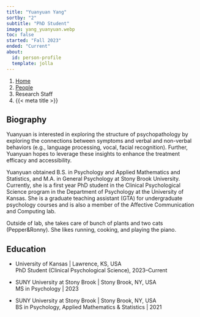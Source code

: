 ```yaml
---
title: "Yuanyuan Yang"
sortby: "2"
subtitle: "PhD Student"
image: yang_yuanyuan.webp
toc: false
started: "Fall 2023"
ended: "Current"
about:
  id: person-profile
  template: jolla
---
```


```{=html}
<nav aria-label="breadcrumb">
  <ol class="breadcrumb">
    <li class="breadcrumb-item"><a href="../../index.html">Home</a></li>
    <li class="breadcrumb-item"><a href="../../people.html">People</a></li>
    <li class="breadcrumb-item active">Research Staff</li>
    <li class="breadcrumb-item active" aria-current="page">{{< meta title >}}</li>
  </ol>
</nav>
```

:::{#person-profile}
:::

## Biography
Yuanyuan is interested in exploring the structure of psychopathology by exploring the connections between symptoms and verbal and non-verbal behaviors (e.g., language processing, vocal, facial recognition). Further, Yuanyuan hopes to leverage these insights to enhance the treatment efficacy and accessibility.

Yuanyuan obtained B.S. in Psychology and Applied Mathematics and Statistics, and M.A. in General Psychology at Stony Brook University. Currently, she is a first year PhD student in the Clinical Psychological Science program in the Department of Psychology at the University of Kansas. She is a graduate teaching assistant (GTA) for undergraduate psychology courses and is also a member of the Affective Communication and Computing lab.

Outside of lab, she takes care of bunch of plants and two cats (Pepper&Ronny). She likes running, cooking, and playing the piano.


## Education

- [University of Kansas]{.fw-bold} | Lawrence, KS, USA<br />
  PhD Student (Clinical Psychological Science), 2023–Current

- [SUNY University at Stony Brook]{.fw-bold} | Stony Brook, NY, USA<br />
  MS in Psychology | 2023

- [SUNY University at Stony Brook]{.fw-bold} | Stony Brook, NY, USA<br />
  BS in Psychology, Applied Mathematics \& Statistics | 2021
